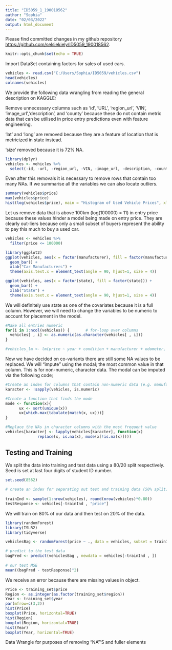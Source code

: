 ```yaml
---
title: "ID5059_1_190018562"
author: "Sophia"
date: "02/03/2022"
output: html_document
---
```


Please find committed changes in my github repository <https://github.com/selsiekiely/ID5059_190018562>.

```r
knitr::opts_chunk$set(echo = TRUE)
```

Import DataSet containing factors for sales of used cars.

```r
vehicles <- read.csv("C:/Users/Sophia/ID5059/vehicles.csv")
head(vehicles)
colnames(vehicles)
```

We provide the following data wrangling from reading the general description on KAGGLE:

Remove unnecessary columns such as ‘id’, ’URL', ‘region_url’, 'VIN', ‘image_url’,'description', and 'county' because these do not contain metric data that can be utilised in price entry predictions even with feature engineering.

'lat' and 'long' are removed because they are a feature of location that is metricized in state instead.

'size' removed because it is 72% NA.

```r
library(dplyr)
vehicles <- vehicles %>% 
  select(-id, -url, -region_url, -VIN, -image_url, -description, -county, -lat, -long, -size)
```

Even after this removals it is necessary to remove rows that contain too many NAs. If we summarise all the variables we can also locate outliers.

```r
summary(vehicles$price)
max(vehicles$price)
hist(log(vehicles$price), main = "Histogram of Used Vehicle Prices", xlab = "log(Vehicle Price)")
```

Let us remove data that is above 100km (log(100000) = 11) in entry price because these values hinder a model being made on entry price. They are clearly out-liers because only a small subset of buyers represent the ability to pay this much to buy a used car.

```r
vehicles <- vehicles %>%
  filter(price <= 100000)
```



```r
library(ggplot2)
ggplot(vehicles, aes(x = factor(manufacturer), fill = factor(manufacturer))) +
  geom_bar() + 
  xlab("Car Manufacturers") +
  theme(axis.text.x = element_text(angle = 90, hjust=1, size = 4))
```

```r
ggplot(vehicles, aes(x = factor(state), fill = factor(state))) +
  geom_bar() + 
  xlab("State") +
  theme(axis.text.x = element_text(angle = 90, hjust=1, size = 4))
```
We will definitely use state as one of the covariates because it is a full column. However, we will need to change the variables to be numeric to account for placement in the model.


```r
#Make all entries numeric
for(i in 1:ncol(vehicles)) {       # for-loop over columns
  vehicles[ , i] <- as.numeric(as.character(vehicles[ , i]))
}

#vehicles_lm <- lm(price ~ year + condition + manufacturer + odometer, data = vehicles, na.action = #na.omit)

```

Now we have decided on co-variants there are still some NA values to be replaced. We will "impute" using the modal; the most common value in that column. This is for non-numeric, character data. The modal can be imputed via the following code;

```r

#Create an index for columns that contain non-numeric data (e.g. manufacturer)
karacter <- !sapply(vehicles, is.numeric)

#Create a function that finds the mode
mode <- function(x){
      ux <- sort(unique(x))
      ux[which.max(tabulate(match(x, ux)))] 
}

#Replace the NAs in character columns with the most frequent value
vehicles[karacter] <- lapply(vehicles[karacter], function(x)
              replace(x, is.na(x), mode(x[!is.na(x)])))

```

## Testing and Training

We split the data into training and test data using a 80/20 split respectively. Seed is set at last
four digits of student ID number.

```r
set.seed(8562)
  
# create an index for separating out test and training data (50% split) 
  
trainInd <- sample(1:nrow(vehicles), round(nrow(vehicles)*0.80))
testResponse <- vehicles[-trainInd , "price"]
```

We will train on 80% of our data and then test on 20% of the data.

```r
library(randomForest)
library(ISLR2)
library(tidyverse)
```

```r
vehiclesBag <- randomForest(price ~ ., data = vehicles, subset = trainInd, mtry = 12, ntree = 25)

# predict to the test data 
bagPred <- predict(vehiclesBag , newdata = vehicles[-trainInd , ])
  
# our test MSE
mean((bagPred - testResponse)^2)
```
We receive an error because there are missing values in object.

```r
Price <- training_set$price
Region <- as.integer(as.factor(training_set$region))
Year <- training_set$year
par(mfrow=c(3,2))
hist(Price)
boxplot(Price, horizontal=TRUE)
hist(Region)
boxplot(Region, horizontal=TRUE)
hist(Year)
boxplot(Year, horizontal=TRUE)
```

Data Wrangle for purposes of removing "NA"'S and fuller elements

```r
```